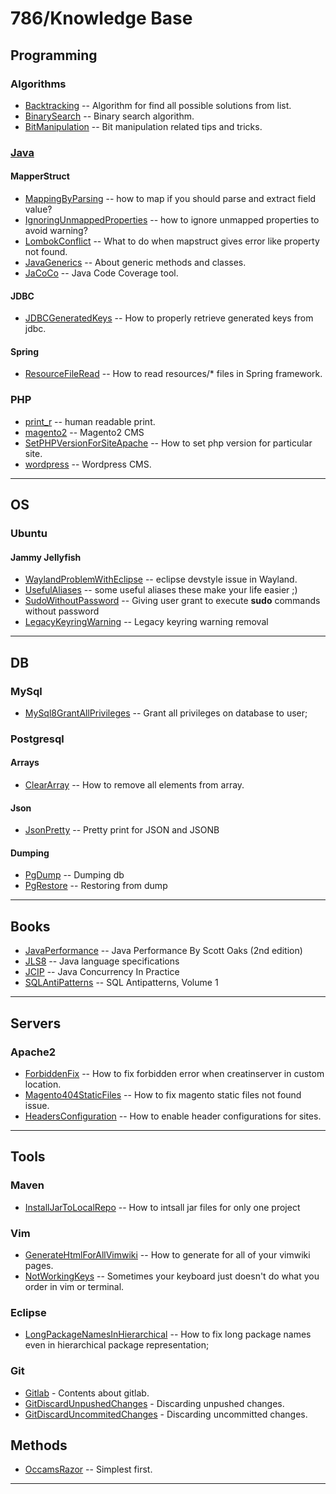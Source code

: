 = 786/Knowledge Base =

== Programming ==
=== Algorithms ===
* [[Backtracking]] -- Algorithm for find all possible solutions from list.
* [[BinarySearch]] -- Binary search algorithm.
* [[BitManipulation]] -- Bit manipulation related tips and tricks.
=== [[Java]] ===
==== MapperStruct ====
* [[MappingByParsing]] -- how to map if you should parse and extract field value?
* [[IgnoringUnmappedProperties]] -- how to ignore unmapped properties to avoid warning?
* [[LombokConflict]] -- What to do when mapstruct gives error like property not found.
* [[JavaGenerics]] -- About generic methods and classes.
* [[JaCoCo]] -- Java Code Coverage tool.
==== JDBC ====
* [[JDBCGeneratedKeys]] -- How to properly retrieve generated keys from jdbc.
==== Spring ====
* [[ResourceFileRead]] -- How to read resources/* files in Spring framework.
=== PHP ===
* [[print_r]] -- human readable print.
* [[magento2]] -- Magento2 CMS
* [[SetPHPVersionForSiteApache]] -- How to set php version for particular site.
* [[wordpress]] -- Wordpress CMS.
<hr/>
== OS ==
=== Ubuntu ===
==== Jammy Jellyfish ====
* [[WaylandProblemWithEclipse]] -- eclipse devstyle issue in Wayland.
* [[UsefulAliases]] -- some useful aliases these make your life easier ;)
* [[SudoWithoutPassword]] -- Giving user grant to execute <b>sudo</b> commands without password 
* [[LegacyKeyringWarning]] -- Legacy keyring warning removal
<hr/>
==DB==
===MySql===
* [[MySql8GrantAllPrivileges]] -- Grant all privileges on database to user;
===Postgresql===
====Arrays====
* [[ClearArray]] -- How to remove all elements from array.
====Json====
* [[JsonPretty]] -- Pretty print for JSON and JSONB
====Dumping====
* [[PgDump]] -- Dumping db
* [[PgRestore]] -- Restoring from dump
<hr/>
== Books ==
* [[JavaPerformance]] -- Java Performance By Scott Oaks (2nd edition)
* [[JLS8]] -- Java language specifications
* [[JCIP]] -- Java Concurrency In Practice
* [[SQLAntiPatterns]] -- SQL Antipatterns, Volume 1
<hr/>
== Servers ==
=== Apache2 ===
* [[ForbiddenFix]] -- How to fix forbidden error when creatinserver in custom location.
* [[Magento404StaticFiles]] -- How to fix magento static files not found issue.
* [[HeadersConfiguration]] -- How to enable header configurations for sites.
<hr/>
== Tools ==
===Maven===
* [[InstallJarToLocalRepo]] -- How to intsall jar files for only one project
===Vim===
* [[GenerateHtmlForAllVimwiki]] -- How to generate for all of your vimwiki pages.
* [[NotWorkingKeys]] -- Sometimes your keyboard just doesn't do what you order in vim or terminal.
===Eclipse===
* [[LongPackageNamesInHierarchical]] -- How to fix long package names even in hierarchical package representation;
=== Git ===
* [[Gitlab]] - Contents about gitlab.
* [[GitDiscardUnpushedChanges]] - Discarding unpushed changes.
* [[GitDiscardUncommitedChanges]] - Discarding uncommitted changes.
==Methods==
* [[OccamsRazor]] -- Simplest first.
<hr/>
